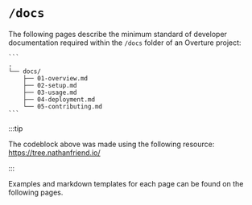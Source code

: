 # `/docs`

The following pages describe the minimum standard of developer documentation required within the `/docs` folder of an Overture project:

    ```
    .
    └── docs/
        ├── 01-overview.md
        ├── 02-setup.md
        ├── 03-usage.md
        ├── 04-deployment.md
        └── 05-contributing.md
    ```

:::tip

The codeblock above was made using the following resource: https://tree.nathanfriend.io/

:::


Examples and markdown templates for each page can be found on the following pages.


